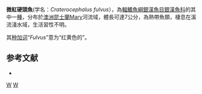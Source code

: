 {{Speciesbox 
| status = NE
| status_system = IUCN3.1
| taxon = Craterocephalus fulvus
| authority = [[Ivantsoff|Ivantsoff]], [[Crowley|Crowley]] & [[Allen|Allen]], 1987
| synonyms = *''Craterocephalus stercusmuscarum fulvus '' <small>Ivantsoff, Crowley & Allen, 1987</small> 
}}
'''微紅硬頭魚'''(学名：''Craterocephalus fulvus''），為[[輻鰭魚綱|輻鰭魚綱]][[銀漢魚目|銀漢魚目]][[銀漢魚科|銀漢魚科]]的其中一[[種|種]]，分布於[[澳洲|澳洲]][[昆士蘭|昆士蘭]]Mary河流域，體長可達7公分，為熱帶魚類，棲息在溪流淺水域，生活習性不明。

其[[种加词|种加词]]“''Fulvus''”意为“红黄色的”。

==参考文献==
*{{FishBase_species|genus=Craterocephalus|species=fulvus|year=2016|month=4}}

{{Taxonbar|from=Q28659542}}

[[Category:硬頭魚屬|W]]
[[Category:_1987年描述的鱼类|W]]